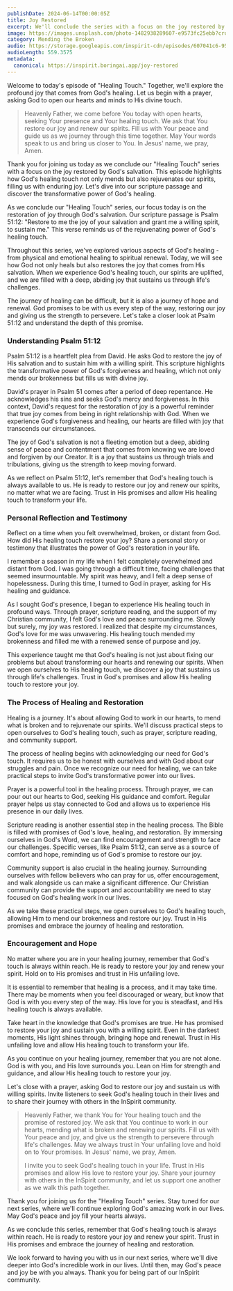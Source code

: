 ```yaml
---
publishDate: 2024-06-14T00:00:05Z
title: Joy Restored
excerpt: We'll conclude the series with a focus on the joy restored by God's salvation. This episode highlights how God's healing touch not only mends but also rejuvenates our spirits, filling us with enduring joy.
image: https://images.unsplash.com/photo-1482938289607-e9573fc25ebb?crop=entropy&cs=tinysrgb&fit=max&fm=jpg&ixid=MnwxfDB8MXxyYW5kb218MHx8bmF0dXJlLGNocmlzdGlhbnx8fHx8fDE3MTY0MzQ4NjE&ixlib=rb-4.0.3&q=80&utm_campaign=api-credit&utm_medium=referral&utm_source=unsplash_source&w=1080
category: Mending the Broken
audio: https://storage.googleapis.com/inspirit-cdn/episodes/607041c6-9527-4859-aba4-5d41967cc5bc.wav
audioLength: 559.3575
metadata:
  canonical: https://inspirit.boringai.app/joy-restored
---
```


Welcome to today's episode of "Healing Touch." Together, we'll explore the profound joy that comes from God's healing. Let us begin with a prayer, asking God to open our hearts and minds to His divine touch.

<blockquote>
Heavenly Father, we come before You today with open hearts, seeking Your presence and Your healing touch. We ask that You restore our joy and renew our spirits. Fill us with Your peace and guide us as we journey through this time together. May Your words speak to us and bring us closer to You. In Jesus' name, we pray, Amen.
</blockquote>

Thank you for joining us today as we conclude our "Healing Touch" series with a focus on the joy restored by God's salvation. This episode highlights how God's healing touch not only mends but also rejuvenates our spirits, filling us with enduring joy. Let's dive into our scripture passage and discover the transformative power of God's healing.

As we conclude our "Healing Touch" series, our focus today is on the restoration of joy through God's salvation. Our scripture passage is Psalm 51:12: "Restore to me the joy of your salvation and grant me a willing spirit, to sustain me." This verse reminds us of the rejuvenating power of God's healing touch.

Throughout this series, we've explored various aspects of God's healing - from physical and emotional healing to spiritual renewal. Today, we will see how God not only heals but also restores the joy that comes from His salvation. When we experience God's healing touch, our spirits are uplifted, and we are filled with a deep, abiding joy that sustains us through life's challenges.

The journey of healing can be difficult, but it is also a journey of hope and renewal. God promises to be with us every step of the way, restoring our joy and giving us the strength to persevere. Let's take a closer look at Psalm 51:12 and understand the depth of this promise.

### Understanding Psalm 51:12

Psalm 51:12 is a heartfelt plea from David. He asks God to restore the joy of His salvation and to sustain him with a willing spirit. This scripture highlights the transformative power of God's forgiveness and healing, which not only mends our brokenness but fills us with divine joy.

David's prayer in Psalm 51 comes after a period of deep repentance. He acknowledges his sins and seeks God's mercy and forgiveness. In this context, David's request for the restoration of joy is a powerful reminder that true joy comes from being in right relationship with God. When we experience God's forgiveness and healing, our hearts are filled with joy that transcends our circumstances.

The joy of God's salvation is not a fleeting emotion but a deep, abiding sense of peace and contentment that comes from knowing we are loved and forgiven by our Creator. It is a joy that sustains us through trials and tribulations, giving us the strength to keep moving forward.

As we reflect on Psalm 51:12, let's remember that God's healing touch is always available to us. He is ready to restore our joy and renew our spirits, no matter what we are facing. Trust in His promises and allow His healing touch to transform your life.

### Personal Reflection and Testimony

Reflect on a time when you felt overwhelmed, broken, or distant from God. How did His healing touch restore your joy? Share a personal story or testimony that illustrates the power of God's restoration in your life.

I remember a season in my life when I felt completely overwhelmed and distant from God. I was going through a difficult time, facing challenges that seemed insurmountable. My spirit was heavy, and I felt a deep sense of hopelessness. During this time, I turned to God in prayer, asking for His healing and guidance.

As I sought God's presence, I began to experience His healing touch in profound ways. Through prayer, scripture reading, and the support of my Christian community, I felt God's love and peace surrounding me. Slowly but surely, my joy was restored. I realized that despite my circumstances, God's love for me was unwavering. His healing touch mended my brokenness and filled me with a renewed sense of purpose and joy.

This experience taught me that God's healing is not just about fixing our problems but about transforming our hearts and renewing our spirits. When we open ourselves to His healing touch, we discover a joy that sustains us through life's challenges. Trust in God's promises and allow His healing touch to restore your joy.

### The Process of Healing and Restoration

Healing is a journey. It's about allowing God to work in our hearts, to mend what is broken and to rejuvenate our spirits. We'll discuss practical steps to open ourselves to God's healing touch, such as prayer, scripture reading, and community support.

The process of healing begins with acknowledging our need for God's touch. It requires us to be honest with ourselves and with God about our struggles and pain. Once we recognize our need for healing, we can take practical steps to invite God's transformative power into our lives.

Prayer is a powerful tool in the healing process. Through prayer, we can pour out our hearts to God, seeking His guidance and comfort. Regular prayer helps us stay connected to God and allows us to experience His presence in our daily lives.

Scripture reading is another essential step in the healing process. The Bible is filled with promises of God's love, healing, and restoration. By immersing ourselves in God's Word, we can find encouragement and strength to face our challenges. Specific verses, like Psalm 51:12, can serve as a source of comfort and hope, reminding us of God's promise to restore our joy.

Community support is also crucial in the healing journey. Surrounding ourselves with fellow believers who can pray for us, offer encouragement, and walk alongside us can make a significant difference. Our Christian community can provide the support and accountability we need to stay focused on God's healing work in our lives.

As we take these practical steps, we open ourselves to God's healing touch, allowing Him to mend our brokenness and restore our joy. Trust in His promises and embrace the journey of healing and restoration.

### Encouragement and Hope

No matter where you are in your healing journey, remember that God's touch is always within reach. He is ready to restore your joy and renew your spirit. Hold on to His promises and trust in His unfailing love.

It is essential to remember that healing is a process, and it may take time. There may be moments when you feel discouraged or weary, but know that God is with you every step of the way. His love for you is steadfast, and His healing touch is always available.

Take heart in the knowledge that God's promises are true. He has promised to restore your joy and sustain you with a willing spirit. Even in the darkest moments, His light shines through, bringing hope and renewal. Trust in His unfailing love and allow His healing touch to transform your life.

As you continue on your healing journey, remember that you are not alone. God is with you, and His love surrounds you. Lean on Him for strength and guidance, and allow His healing touch to restore your joy.

Let's close with a prayer, asking God to restore our joy and sustain us with willing spirits. Invite listeners to seek God's healing touch in their lives and to share their journey with others in the InSpirit community.

<blockquote>
Heavenly Father, we thank You for Your healing touch and the promise of restored joy. We ask that You continue to work in our hearts, mending what is broken and renewing our spirits. Fill us with Your peace and joy, and give us the strength to persevere through life's challenges. May we always trust in Your unfailing love and hold on to Your promises. In Jesus' name, we pray, Amen.

I invite you to seek God's healing touch in your life. Trust in His promises and allow His love to restore your joy. Share your journey with others in the InSpirit community, and let us support one another as we walk this path together.
</blockquote>

Thank you for joining us for the "Healing Touch" series. Stay tuned for our next series, where we'll continue exploring God's amazing work in our lives. May God's peace and joy fill your hearts always.

As we conclude this series, remember that God's healing touch is always within reach. He is ready to restore your joy and renew your spirit. Trust in His promises and embrace the journey of healing and restoration.

We look forward to having you with us in our next series, where we'll dive deeper into God's incredible work in our lives. Until then, may God's peace and joy be with you always. Thank you for being part of our InSpirit community.
